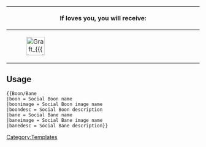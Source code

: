 {| class="wikitable"
!colspan="2"|If {{PAGENAME}} loves you, you will receive:
!colspan="2"|If {{PAGENAME}} hates you, you will receive:
|-
|style="width:15%; text-align:center"|[[File:Graft {{{boonimage}}}.png|48px|link=Relationships#{{{boon}}}]]<br>'''{{{boon}}}'''
|style="width:35%; padding:8px"|{{{boondesc}}}
|style="width:15%; text-align:center"|[[File:Graft {{{baneimage}}}.png|48px|link=Relationships#{{{bane}}}]]<br>'''{{{bane}}}'''
|style="width:35%; padding:8px"|{{{banedesc}}}
|}
<noinclude>
==Usage==
<pre>{{Boon/Bane
|boon = Social Boon name
|boonimage = Social Boon image name
|boondesc = Social Boon description
|bane = Social Bane name
|baneimage = Social Bane image name
|banedesc = Social Bane description}}</pre>
[[Category:Templates]]</noinclude>